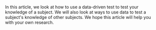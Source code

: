 In this article, we look at how to use a data-driven test to test your knowledge of a subject. We will also look at ways to use data to test a subject's knowledge of other subjects. We hope this article will help you with your own research.